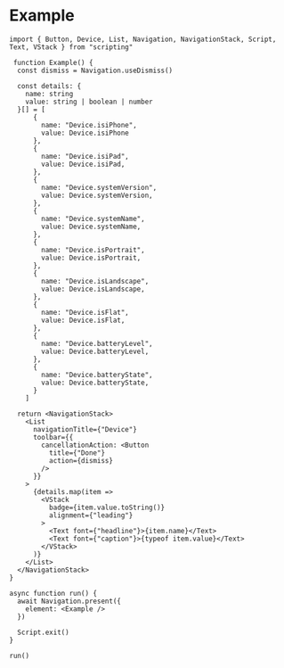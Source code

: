 # Example

```tsx
import { Button, Device, List, Navigation, NavigationStack, Script, Text, VStack } from "scripting"

 function Example() {
  const dismiss = Navigation.useDismiss()

  const details: {
    name: string
    value: string | boolean | number
  }[] = [
      {
        name: "Device.isiPhone",
        value: Device.isiPhone
      },
      {
        name: "Device.isiPad",
        value: Device.isiPad,
      },
      {
        name: "Device.systemVersion",
        value: Device.systemVersion,
      },
      {
        name: "Device.systemName",
        value: Device.systemName,
      },
      {
        name: "Device.isPortrait",
        value: Device.isPortrait,
      },
      {
        name: "Device.isLandscape",
        value: Device.isLandscape,
      },
      {
        name: "Device.isFlat",
        value: Device.isFlat,
      },
      {
        name: "Device.batteryLevel",
        value: Device.batteryLevel,
      },
      {
        name: "Device.batteryState",
        value: Device.batteryState,
      }
    ]

  return <NavigationStack>
    <List
      navigationTitle={"Device"}
      toolbar={{
        cancellationAction: <Button
          title={"Done"}
          action={dismiss}
        />
      }}
    >
      {details.map(item =>
        <VStack
          badge={item.value.toString()}
          alignment={"leading"}
        >
          <Text font={"headline"}>{item.name}</Text>
          <Text font={"caption"}>{typeof item.value}</Text>
        </VStack>
      )}
    </List>
  </NavigationStack>
}

async function run() {
  await Navigation.present({
    element: <Example />
  })

  Script.exit()
}

run()
```